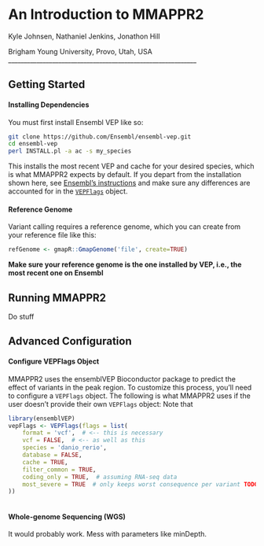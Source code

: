 An Introduction to MMAPPR2
============================================================

Kyle Johnsen, Nathaniel Jenkins, Jonathon Hill

Brigham Young University, Provo, Utah, USA
____________________________________________________________


## Getting Started

#### Installing Dependencies
You must first install Ensembl VEP like so:
```bash
git clone https://github.com/Ensembl/ensembl-vep.git
cd ensembl-vep
perl INSTALL.pl -a ac -s my_species
```

This installs the most recent VEP and cache for your desired species, which is what MMAPPR2 expects by default.
If you depart from the installation shown here, see [Ensembl's instructions](http://www.ensembl.org/info/docs/tools/vep/script/vep_download.html#installer)
and make sure any differences are accounted for in the
[`VEPFlags`](#configure-vepflags-object) object.

#### Reference Genome
Variant calling requires a reference genome, which you can create from your reference file like this:
```r
refGenome <- gmapR::GmapGenome('file', create=TRUE)
```

**Make sure your reference genome is the one installed by VEP, i.e., the most recent one on Ensembl**

## Running MMAPPR2

Do stuff


## Advanced Configuration

#### Configure VEPFlags Object
MMAPPR2 uses the ensemblVEP Bioconductor package to predict the effect of variants in the peak region. 
To customize this process, you'll need to configure a `VEPFlags` object. The following is what MMAPPR2 uses if
the user doesn't provide their own `VEPFlags` object:
Note that 
```r
library(ensemblVEP)
vepFlags <- VEPFlags(flags = list(
    format = 'vcf',  # <-- this is necessary
    vcf = FALSE,  # <-- as well as this
    species = 'danio_rerio',
    database = FALSE,
    cache = TRUE,
    filter_common = TRUE,
    coding_only = TRUE,  # assuming RNA-seq data
    most_severe = TRUE  # only keeps worst consequence per variant TODO: not working?
))
  
```

#### Whole-genome Sequencing (WGS)
It would probably work. Mess with parameters like minDepth.
